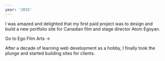 ```yaml
---
year: '2015'
---
```


<Step icon="🚀" heading="Launched egofilmarts.com" date="July 15, 2015">

I was amazed and delighted that my first paid project was to design and build a new portfolio site for Canadian film and stage director Atom Egoyan.

<BlockLink href="http://www.egofilmarts.com/">Go to Ego Film Arts &rarr;</BlockLink>

</Step>

<Step icon="💼" heading="Started freelancing" date="June 1, 2015">

After a decade of learning web development as a hobby, I finally took the plunge and started building sites for clients.

</Step>
